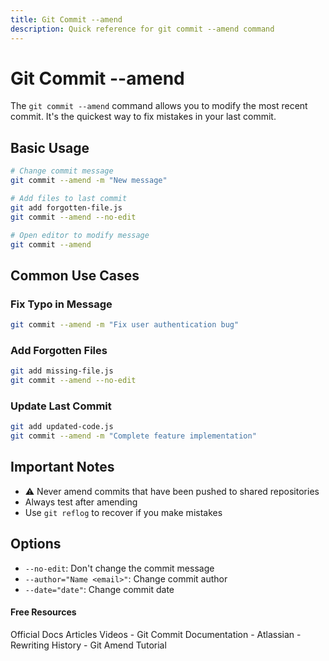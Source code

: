 ```yaml
---
title: Git Commit --amend
description: Quick reference for git commit --amend command
---
```


# Git Commit --amend

The `git commit --amend` command allows you to modify the most recent commit. It's the quickest way to fix mistakes in your last commit.

## Basic Usage

```bash
# Change commit message
git commit --amend -m "New message"

# Add files to last commit
git add forgotten-file.js
git commit --amend --no-edit

# Open editor to modify message
git commit --amend
```

## Common Use Cases

### Fix Typo in Message
```bash
git commit --amend -m "Fix user authentication bug"
```

### Add Forgotten Files
```bash
git add missing-file.js
git commit --amend --no-edit
```

### Update Last Commit
```bash
git add updated-code.js
git commit --amend -m "Complete feature implementation"
```

## Important Notes

- ⚠️ Never amend commits that have been pushed to shared repositories
- Always test after amending
- Use `git reflog` to recover if you make mistakes

## Options

- `--no-edit`: Don't change the commit message
- `--author="Name <email>"`: Change commit author
- `--date="date"`: Change commit date

#### Free Resources

<Tabs defaultValue="official">
<TabsList>
<TabsTrigger value="official">Official Docs</TabsTrigger>
<TabsTrigger value="article">Articles</TabsTrigger>
<TabsTrigger value="video">Videos</TabsTrigger>
</TabsList>

<TabsContent value="official">
- <Link href="https://git-scm.com/docs/git-commit">Git Commit Documentation</Link>
</TabsContent>
<TabsContent value="article">
- <Link href="https://www.atlassian.com/git/tutorials/rewriting-history">Atlassian - Rewriting History</Link>
</TabsContent>
<TabsContent value="video">
- <Link href="https://www.youtube.com/watch?v=q53umU5vMkk">Git Amend Tutorial</Link>
</TabsContent>
</Tabs>
